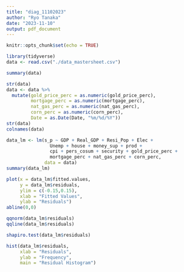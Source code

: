 ```yaml
---
title: "diag_11102023"
author: "Ryo Tanaka"
date: "2023-11-10"
output: pdf_document
---
```


```r
knitr::opts_chunk$set(echo = TRUE)
```

```r
library(tidyverse)
data <- read.csv("./data_mastersheet.csv")
```

```r
summary(data)
```

```r
str(data)
data <- data %>% 
  mutate(gold_price_perc = as.numeric(gold_price_perc),
         mortgage_perc = as.numeric(mortgage_perc),
         nat_gas_perc = as.numeric(nat_gas_perc),
         corn_perc = as.numeric(corn_perc),
         Date = as.Date(Date, "%m/%d/%Y"))
str(data)
colnames(data)
```

```r
data_lm <- lm(s_p ~ GDP + Real_GDP + Resi_Pop + Elec + 
                Unemp + house + money_sup + prod + 
                cpi + pers_cosum + security + gold_price_perc + 
                mortgage_perc + nat_gas_perc + corn_perc,
              data = data)
summary(data_lm)
```

```r
plot(x = data_lm$fitted.values,
     y = data_lm$residuals,
     ylim = c(-0.15,0.15),
     xlab = "Fitted Values",
     ylab = "Residuals")
abline(0,0)
```

```r
qqnorm(data_lm$residuals)
qqline(data_lm$residuals)
```

```r
shapiro.test(data_lm$residuals)
```

```r
hist(data_lm$residuals,
     xlab = "Residuals",
     ylab = "Frequency",
     main = "Residual Histogram")
```

